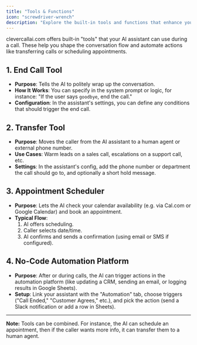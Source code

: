 ```yaml
---
title: "Tools & Functions"
icon: "screwdriver-wrench"
description: "Explore the built-in tools and functions that enhance your AI assistant's capabilities during calls"
---
```


clevercallai.com offers built-in "tools" that your AI assistant can use during a call. These help you shape the conversation flow and automate actions like transferring calls or scheduling appointments.

## 1. End Call Tool

- **Purpose**: Tells the AI to politely wrap up the conversation.
- **How It Works**: You can specify in the system prompt or logic, for instance: "If the user says `goodbye`, end the call."
- **Configuration**: In the assistant's settings, you can define any conditions that should trigger the end call.

## 2. Transfer Tool

- **Purpose**: Moves the caller from the AI assistant to a human agent or external phone number.
- **Use Cases**: Warm leads on a sales call, escalations on a support call, etc.
- **Settings**: In the assistant's config, add the phone number or department the call should go to, and optionally a short hold message.

## 3. Appointment Scheduler

- **Purpose**: Lets the AI check your calendar availability (e.g. via Cal.com or Google Calendar) and book an appointment.
- **Typical Flow**:
  1. AI offers scheduling.
  2. Caller selects date/time.
  3. AI confirms and sends a confirmation (using email or SMS if configured).

## 4. No-Code Automation Platform

- **Purpose**: After or during calls, the AI can trigger actions in the automation platform (like updating a CRM, sending an email, or logging results in Google Sheets).
- **Setup**: Link your assistant with the "Automation" tab, choose triggers ("Call Ended," "Customer Agrees," etc.), and pick the action (send a Slack notification or add a row in Sheets).

---

**Note:** Tools can be combined. For instance, the AI can schedule an appointment, then if the caller wants more info, it can transfer them to a human agent.
